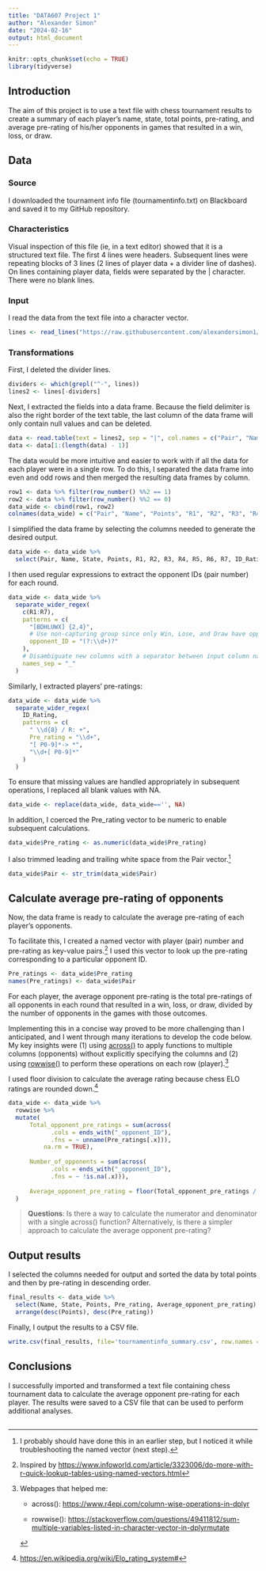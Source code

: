 ```yaml
---
title: "DATA607 Project 1"
author: "Alexander Simon"
date: "2024-02-16"
output: html_document
---
```


```r
knitr::opts_chunk$set(echo = TRUE)
library(tidyverse)
```

## Introduction

The aim of this project is to use a text file with chess tournament results to create a summary of each player's name, state, total points, pre-rating, and average pre-rating of his/her opponents in games that resulted in a win, loss, or draw.

## Data

### Source

I downloaded the tournament info file (tournamentinfo.txt) on Blackboard and saved it to my GitHub repository.

### Characteristics

Visual inspection of this file (ie, in a text editor) showed that it is a structured text file. The first 4 lines were headers. Subsequent lines were repeating blocks of 3 lines (2 lines of player data + a divider line of dashes). On lines containing player data, fields were separated by the \| character. There were no blank lines.

### Input

I read the data from the text file into a character vector.

```r
lines <- read_lines("https://raw.githubusercontent.com/alexandersimon1/Data607/main/Project1/tournamentinfo.txt", skip = 4)
```

### Transformations

First, I deleted the divider lines.

```r
dividers <- which(grepl("^-", lines))
lines2 <- lines[-dividers]
```

Next, I extracted the fields into a data frame. Because the field delimiter is also the right border of the text table, the last column of the data frame will only contain null values and can be deleted.

```r
data <- read.table(text = lines2, sep = "|", col.names = c("Pair", "Name", "Points", "R1", "R2", "R3", "R4", "R5", "R6", "R7", "NA"))
data <- data[1:(length(data) - 1)]
```

The data would be more intuitive and easier to work with if all the data for each player were in a single row. To do this, I separated the data frame into even and odd rows and then merged the resulting data frames by column.

```r
row1 <- data %>% filter(row_number() %%2 == 1)
row2 <- data %>% filter(row_number() %%2 == 0)
data_wide <- cbind(row1, row2)
colnames(data_wide) = c("Pair", "Name", "Points", "R1", "R2", "R3", "R4", "R5", "R6", "R7", "State", "ID_Rating", "Points_2", "R1_2", "R2_2", "R3_2", "R4_2", "R5_2", "R6_2", "R7_2")
```

I simplified the data frame by selecting the columns needed to generate the desired output.

```r
data_wide <- data_wide %>% 
  select(Pair, Name, State, Points, R1, R2, R3, R4, R5, R6, R7, ID_Rating)
```

I then used regular expressions to extract the opponent IDs (pair number) for each round.

```r
data_wide <- data_wide %>%
  separate_wider_regex(
    c(R1:R7),
    patterns = c(
      "[BDHLUWX] {2,4}",
      # Use non-capturing group since only Win, Lose, and Draw have opponent data
      opponent_ID = "(?:\\d+)?"
    ),
    # Disambiguate new columns with a separator between input column name and new column name
    names_sep = "_"
  )
```

Similarly, I extracted players' pre-ratings:

```r
data_wide <- data_wide %>%
  separate_wider_regex(
    ID_Rating,
    patterns = c(
      " \\d{8} / R: +",
      Pre_rating = "\\d+",
      "[ P0-9]*-> *",
      "\\d+[ P0-9]*"
    )
  )
```

To ensure that missing values are handled appropriately in subsequent operations, I replaced all blank values with NA.

```r
data_wide <- replace(data_wide, data_wide=='', NA)
```

In addition, I coerced the Pre_rating vector to be numeric to enable subsequent calculations.

```r
data_wide$Pre_rating <- as.numeric(data_wide$Pre_rating)
```

I also trimmed leading and trailing white space from the Pair vector.[^1]

[^1]: I probably should have done this in an earlier step, but I noticed it while troubleshooting the named vector (next step).

```r
data_wide$Pair <- str_trim(data_wide$Pair)
```

## Calculate average pre-rating of opponents

Now, the data frame is ready to calculate the average pre-rating of each player's opponents.

To facilitate this, I created a named vector with player (pair) number and pre-rating as key-value pairs.[^2] I used this vector to look up the pre-rating corresponding to a particular opponent ID.

[^2]: Inspired by <https://www.infoworld.com/article/3323006/do-more-with-r-quick-lookup-tables-using-named-vectors.html>

```r
Pre_ratings <- data_wide$Pre_rating
names(Pre_ratings) <- data_wide$Pair
```

For each player, the average opponent pre-rating is the total pre-ratings of all opponents in each round that resulted in a win, loss, or draw, divided by the number of opponents in the games with those outcomes.

Implementing this in a concise way proved to be more challenging than I anticipated, and I went through many iterations to develop the code below. My key insights were (1) using [across()](https://dplyr.tidyverse.org/reference/across.html) to apply functions to multiple columns (opponents) without explicitly specifying the columns and (2) using [rowwise()](https://dplyr.tidyverse.org/articles/rowwise.html) to perform these operations on each row (player).[^3]

[^3]: Webpages that helped me:

    -   across(): <https://www.r4epi.com/column-wise-operations-in-dplyr>

    -   rowwise(): <https://stackoverflow.com/questions/49411812/sum-multiple-variables-listed-in-character-vector-in-dplyrmutate>

I used floor division to calculate the average rating because chess ELO ratings are rounded down.[^4]

[^4]: <https://en.wikipedia.org/wiki/Elo_rating_system#>

```r
data_wide <- data_wide %>%
  rowwise %>%  
  mutate(
      Total_opponent_pre_ratings = sum(across(
            .cols = ends_with("_opponent_ID"),
            .fns = ~ unname(Pre_ratings[.x])),
          na.rm = TRUE),
      
      Number_of_opponents = sum(across(
            .cols = ends_with("_opponent_ID"),
            .fns = ~ !is.na(.x))),
      
      Average_opponent_pre_rating = floor(Total_opponent_pre_ratings / Number_of_opponents)
  )
```

> **Questions**: Is there a way to calculate the numerator and denominator with a single across() function? Alternatively, is there a simpler approach to calculate the average opponent pre-rating?

## Output results

I selected the columns needed for output and sorted the data by total points and then by pre-rating in descending order.

```r
final_results <- data_wide %>% 
  select(Name, State, Points, Pre_rating, Average_opponent_pre_rating) %>%
  arrange(desc(Points), desc(Pre_rating))
```

Finally, I output the results to a CSV file.

```r
write.csv(final_results, file='tournamentinfo_summary.csv', row.names = FALSE)
```

## Conclusions

I successfully imported and transformed a text file containing chess tournament data to calculate the average opponent pre-rating for each player. The results were saved to a CSV file that can be used to perform additional analyses.

## 
